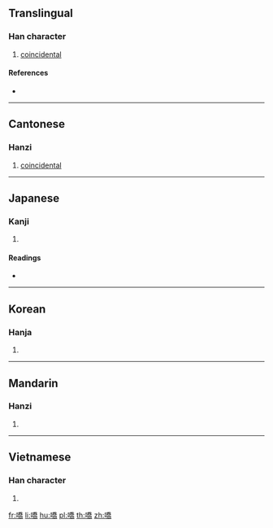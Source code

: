 ==Translingual==

===Han character===
{{Han char|rn=30|rad=口|as=12|sn=15|four=62027|canj=RHKB|ids=⿰口喬}}

# {{lb|mul|Cantonese}} [[coincidental]]

====References====
* {{Han ref|kx=0207.290|dkj=04275|dj=0430.240|hdz=10684.050|uh=563A|ud=22074|bh=E548|bd=58696}}

----

==Cantonese==

===Hanzi===
{{yue-hanzi|jyut=[[kiu2]], [[kiu4]]|y=kiu2, kiu4}}

# [[coincidental]]

----

==Japanese==

===Kanji===
{{ja-kanji|grade=|rs=口12}}

# {{defn|lang=ja|sort=口12}}

====Readings====
* {{ja-readings|on=[[きょう]] (kyō), [[ぎょう]] (gyō)|kun=}}

----

==Korean==

===Hanja===
{{ko-hanja|hangeul=교|rv=gyo|mr=kyo}}

# {{defn|lang=ko|sort=口12}}

----

==Mandarin==

===Hanzi===
{{cmn-hanzi|pin=[[chǎn]] ([[chan3]]), [[qiáo]] ([[qiao2]])|wg=ch'an<sup>3</sup>, ch'iao<sup>2</sup>}}

# {{defn|lang=cmn|sort=口12}}

----

==Vietnamese==

===Han character===
{{vi-hantu|[[ghẹo]]|rs=口12}}

# {{defn|lang=vi|sort=口12}}

[[fr:嘺]]
[[li:嘺]]
[[hu:嘺]]
[[pl:嘺]]
[[th:嘺]]
[[zh:嘺]]